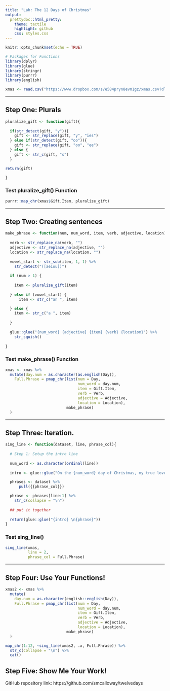 ```yaml
---
title: "Lab: The 12 Days of Christmas"
output:
  prettydoc::html_pretty:
    theme: tactile
    highlight: github
    css: styles.css
---
```


```r
knitr::opts_chunk$set(echo = TRUE)

# Packages for Functions
library(dplyr)
library(glue)
library(stringr)
library(purrr)
library(english)
```


```r
xmas <- read.csv("https://www.dropbox.com/s/e584pryn8evm1gz/xmas.csv?dl=1")

```

---

## Step One:  Plurals

```r

pluralize_gift <- function(gift){
  
  if(str_detect(gift, "y")){
    gift <- str_replace(gift, "y", "ies")
  } else if(str_detect(gift, "oo")){
    gift <- str_replace(gift, "oo", "ee")
  } else {
    gift <- str_c(gift, "s")
  }

return(gift)

}

```

### Test pluralize_gift() Function

```r

purrr::map_chr(xmas$Gift.Item, pluralize_gift)

```


---

## Step Two: Creating sentences

```r
make_phrase <- function(num, num_word, item, verb, adjective, location) {
  
  verb <- str_replace_na(verb, "")
  adjective <- str_replace_na(adjective, "")
  location <- str_replace_na(location, "")
  
  vowel_start <- str_sub(item, 1, 1) %>% 
    str_detect("([aeiou])")
  
  if (num > 1) {
    
    item <- pluralize_gift(item)
    
  } else if (vowel_start) {
      item <- str_c("an ", item)

  } else {
    item <- str_c("a ", item)
    
  }
  
  glue::glue("{num_word} {adjective} {item} {verb} {location}") %>%
    str_squish()
  
}
```


### Test make_phrase() Function

```r
xmas <- xmas %>%
  mutate(day.num = as.character(as.english(Day)), 
    Full.Phrase = pmap_chr(list(num = Day, 
                                num_word = day.num, 
                                item = Gift.Item, 
                                verb = Verb, 
                                adjective = Adjective, 
                                location = Location), 
                           make_phrase)
  )

```


---


## Step Three:  Iteration.

```r

sing_line <- function(dataset, line, phrase_col){
  
  # Step 1: Setup the intro line
  
  num_word <- as.character(ordinal(line))
  
  intro <- glue::glue("On the {num_word} day of Christmas, my true love sent to me,")

  phrases <- dataset %>% 
      pull({{phrase_col}})

  phrase <- phrases[line:1] %>% 
    str_c(collapse = "\n")
  
  ## put it together
  
  return(glue::glue("{intro} \n{phrase}"))
}

```

### Test sing_line()

```r

sing_line(xmas, 
          line = 2, 
          phrase_col = Full.Phrase)

```

---

## Step Four: Use Your Functions!

```r
xmas2 <- xmas %>%
  mutate(
    day.num = as.character(english::english(Day)), 
    Full.Phrase = pmap_chr(list(num = Day, 
                                num_word = day.num, 
                                item = Gift.Item, 
                                verb = Verb, 
                                adjective = Adjective, 
                                location = Location), 
                           make_phrase)
  )

map_chr(1:12, ~sing_line(xmas2, .x, Full.Phrase)) %>%
  str_c(collapse = "\n") %>%
  cat()

```

## Step Five: Show Me Your Work! 

GitHub repository link: https://github.com/smcalloway/twelvedays


<br><br><br><br>


